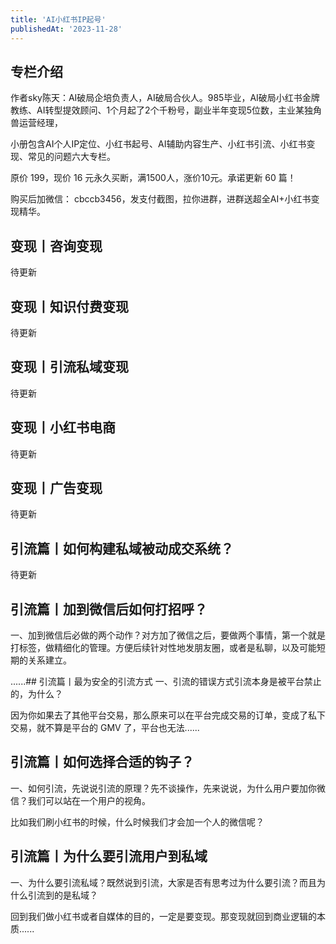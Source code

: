 ```yaml
---
title: 'AI小红书IP起号'
publishedAt: '2023-11-28'
---
```


## 专栏介绍

作者sky陈天：AI破局企培负责人，AI破局合伙人。985毕业，AI破局小红书金牌教练、AI转型提效顾问、1个月起了2个千粉号，副业半年变现5位数，主业某独角兽运营经理，  
  
小册包含AI个人IP定位、小红书起号、AI辅助内容生产、小红书引流、小红书变现、常见的问题六大专栏。  
  
原价 199，现价 16 元永久买断，满1500人，涨价10元。承诺更新 60 篇！  
  
购买后加微信： cbccb3456，发支付截图，拉你进群，进群送超全AI+小红书变现精华。

## 变现丨咨询变现
待更新

## 变现丨知识付费变现
待更新

## 变现丨引流私域变现
待更新

## 变现丨小红书电商
待更新

## 变现丨广告变现
待更新

## 引流篇丨如何构建私域被动成交系统？
待更新

## 引流篇丨加到微信后如何打招呼？
一、加到微信后必做的两个动作？对方加了微信之后，要做两个事情，第一个就是打标签，做精细化的管理。方便后续针对性地发朋友圈，或者是私聊，以及可能短期的关系建立。

......## 引流篇丨最为安全的引流方式
一、引流的错误方式引流本身是被平台禁止的，为什么？

因为你如果去了其他平台交易，那么原来可以在平台完成交易的订单，变成了私下交易，就不算是平台的 GMV 了，平台也无法......

## 引流篇丨如何选择合适的钩子？
一、如何引流，先说说引流的原理？先不谈操作，先来说说，为什么用户要加你微信？我们可以站在一个用户的视角。

比如我们刷小红书的时候，什么时候我们才会加一个人的微信呢？

## 引流篇丨为什么要引流用户到私域
一、为什么要引流私域？既然说到引流，大家是否有思考过为什么要引流？而且为什么引流到的是私域？

回到我们做小红书或者自媒体的目的，一定是要变现。那变现就回到商业逻辑的本质......

